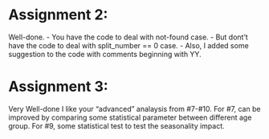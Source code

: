 # Assignment 2:
  Well-done.
  - You have the code to deal with not-found case.
  - But dont't have the code to deal with split_number == 0 case.
  - Also, I added some suggestion to the code with comments beginning with YY.

# Assignment 3:
Very Well-done
I like your "advanced" analaysis from #7-#10.
For #7, can be improved by comparing some statistical parameter between different age group.
For #9, some statistical test to test the seasonality impact.


